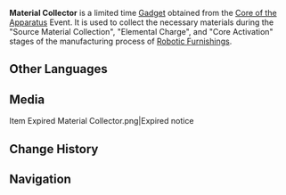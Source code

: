 {{Stub|effect, event usage, preview, expiry}}
{{Item Infobox
|id           = 220052
|image        = Item Material Collector.png
|type         = Event Items
|invCategory  = Gadgets
|rarity       = 4
|effect       = Stores materials for Source Material Collection, Elemental Charge, and Core Activation.
|description  = A collection device created by [[Bertrand]], a manufacturer of machines. It can sequentially collect materials required for creating other products. When hooked up to the Great Machine, it will pour the source materials into the latter and start the process of creating robotic furnishings.
|source1      = [[Core of the Apparatus]] Event
|event        = Core of the Apparatus
|reusable     = Yes
|usage        = Quick Use
|memento      = No
}}
'''Material Collector''' is a limited time [[Gadget]] obtained from the [[Core of the Apparatus]] Event. It is used to collect the necessary materials during the "Source Material Collection", "Elemental Charge", and "Core Activation" stages of the manufacturing process of [[Robotic Furnishings]].
<!--
==Notes==

==Preview==
{{Preview
|file1=Item Material Collector 1
|caption1=

|file2=Item Material Collector 2
|caption2=
}}

==Gallery==
<gallery captionalign='center' hideaddbutton='true'>
</gallery>
-->
==Other Languages==
{{Other Languages
|default_hidden = 1
|en      = Material Collector
|zhs     = 素材收集器
|zhs_rm  = Sùcái Shōují-qì
|zht     = 素材收集器
|zht_rm  = Sùcái Shōují-qì
|ja      = 素材収集器
|ja_rm   = Sozai Shuushuuki{{Assumed}}
|ko      = 재료 수집기
|ko_rm   = Jaeryo Sujipgi
|es      = Recolectamateriales
|fr      = Collecteur de matériaux
|ru      = Коллектор материалов
|th      = เครื่องรวบรวมวัตถุดิบ
|th_rm   = 
|vi      = Máy Thu Thập Nguyên Liệu
|de      = Materialsammelgerät
|id      = Material Collector
|pt      = Coletor de Materiais
}}
==Media==
<gallery hideaddbutton='yes' captionalign='center'>
Item Expired Material Collector.png|Expired notice
</gallery>

==Change History==
{{Change History|2.7}}

==Navigation==
{{Gadget Navbox}}